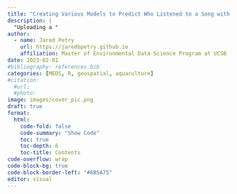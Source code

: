 ```yaml
---
title: "Creating Various Models to Predict Who Listened to a Song with Spotify Data"
description: |
  "Uploading a "
author:
  - name: Jared Petry 
    url: https://jaredbpetry.github.io
    affiliation: Master of Environmental Data Science Program at UCSB
date: 2023-02-01
#bibliography: references.bib
categories: [MEDS, R, geospatial, aquaculture]
#citation: 
  #url:
  #photo:
image: images/cover_pic.png
draft: true
format: 
  html: 
    code-fold: false
    code-summary: "Show Code"
    toc: true
    toc-depth: 6 
    toc-title: Contents
code-overflow: wrap
code-block-bg: true
code-block-border-left: "#6B5A75"
editor: visual
---
```

